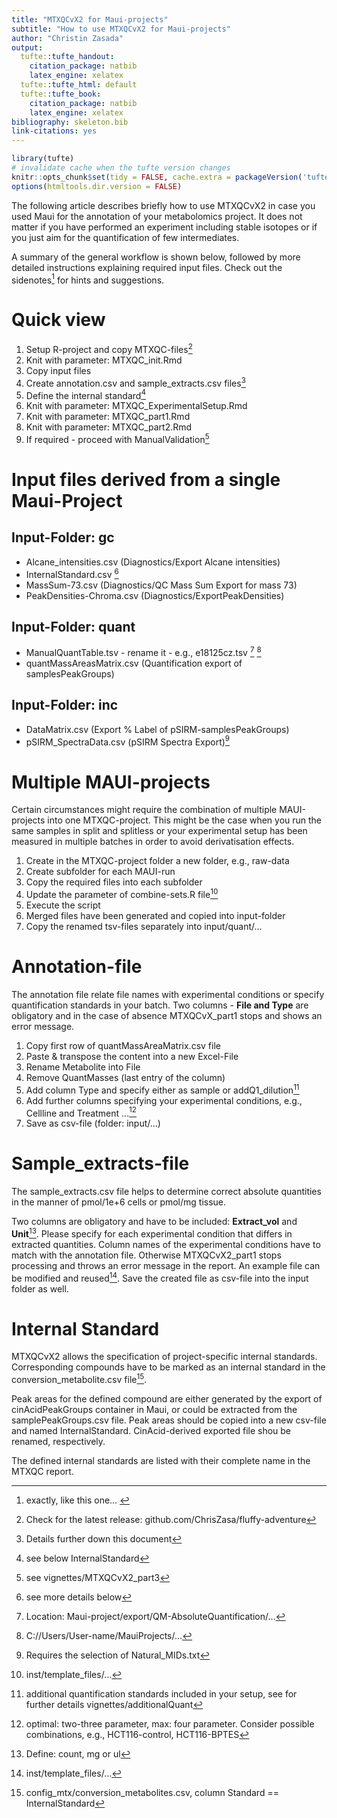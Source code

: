 ```yaml
---
title: "MTXQCvX2 for Maui-projects"
subtitle: "How to use MTXQCvX2 for Maui-projects"
author: "Christin Zasada"
output:
  tufte::tufte_handout:
    citation_package: natbib
    latex_engine: xelatex
  tufte::tufte_html: default
  tufte::tufte_book:
    citation_package: natbib
    latex_engine: xelatex
bibliography: skeleton.bib
link-citations: yes
---
```


```r
library(tufte)
# invalidate cache when the tufte version changes
knitr::opts_chunk$set(tidy = FALSE, cache.extra = packageVersion('tufte'))
options(htmltools.dir.version = FALSE)
```


The following article describes briefly how to use MTXQCvX2 in case you used Maui for the annotation 
of your metabolomics project. It does not matter if you have performed an experiment 
including stable isotopes or if you just aim for the quantification of few intermediates. 

A summary of the general workflow is shown below, followed by more detailed instructions explaining required input files. Check out the sidenotes^[exactly, like this one... ] for hints and suggestions.


# Quick view

1. Setup R-project and copy MTXQC-files^[Check for the latest release: github.com/ChrisZasa/fluffy-adventure]
2. Knit with parameter: MTXQC_init.Rmd
3. Copy input files 
4. Create annotation.csv and sample_extracts.csv files^[Details further down this document]
5. Define the internal standard^[see below InternalStandard]
6. Knit with parameter: MTXQC_ExperimentalSetup.Rmd
7. Knit with parameter: MTXQC_part1.Rmd
8. Knit with parameter: MTXQC_part2.Rmd
9. If required - proceed with ManualValidation^[see vignettes/MTXQCvX2_part3]


# Input files derived from a single Maui-Project

## Input-Folder: gc
  
- Alcane_intensities.csv (Diagnostics/Export Alcane intensities)
- InternalStandard.csv ^[see more details below]
- MassSum-73.csv (Diagnostics/QC Mass Sum Export for mass 73)
- PeakDensities-Chroma.csv (Diagnostics/ExportPeakDensities)

## Input-Folder: quant

- ManualQuantTable.tsv - rename it - e.g., e18125cz.tsv ^[Location: Maui-project/export/QM-AbsoluteQuantification/...] ^[C://Users/User-name/MauiProjects/...]
- quantMassAreasMatrix.csv (Quantification export of samplesPeakGroups)

## Input-Folder: inc

- DataMatrix.csv (Export % Label of pSIRM-samplesPeakGroups)
- pSIRM_SpectraData.csv (pSIRM Spectra Export)^[Requires the selection of Natural_MIDs.txt]

# Multiple MAUI-projects

Certain circumstances might require the combination of multiple MAUI-projects into one MTXQC-project. This might be the case when you run the same samples in split and splitless or your experimental setup has been measured in multiple batches in order to avoid derivatisation effects.

1. Create in the MTXQC-project folder a new folder, e.g., raw-data
2. Create subfolder for each MAUI-run
3. Copy the required files into each subfolder
4. Update the parameter of combine-sets.R file^[inst/template_files/...] 
5. Execute the script
6. Merged files have been generated and copied into input-folder
7. Copy the renamed tsv-files separately into input/quant/...

# Annotation-file

The annotation file relate file names with experimental conditions or specify quantification standards in your batch. 
Two columns - **File and Type** are obligatory and in the case of absence MTXQCvX_part1 stops and shows an error message.

1. Copy first row of quantMassAreaMatrix.csv file
2. Paste & transpose the content into a new Excel-File
3. Rename Metabolite into File
4. Remove QuantMasses (last entry of the column)
5. Add column Type and specify either as sample or addQ1_dilution^[additional quantification standards included in your setup, see for further details vignettes/additionalQuant]
6. Add further columns specifying your experimental conditions, e.g., Cellline and Treatment ...^[optimal: two-three parameter, max: four parameter. Consider possible combinations, e.g., HCT116-control, HCT116-BPTES]
7. Save as csv-file (folder: input/...)

# Sample_extracts-file

The sample_extracts.csv file helps to determine correct absolute quantities in the manner of pmol/1e+6 cells or pmol/mg tissue. 

Two columns are obligatory and have to be included: **Extract_vol** and **Unit**^[Define: count, mg or ul]. Please specify for each experimental condition that differs in extracted quantities. Column names of the experimental conditions have to match with the annotation file. Otherwise MTXQCvX2_part1 stops processing and throws an error message in the report. An example file can be modified and reused^[inst/template_files/...]. Save the created file as csv-file into the input folder as well.

# Internal Standard

MTXQCvX2 allows the specification of project-specific internal standards. Corresponding compounds have to be marked as an internal standard in the conversion_metabolite.csv file^[config_mtx/conversion_metabolites.csv, column Standard == InternalStandard]. 

Peak areas for the defined compound are either generated by the export of cinAcidPeakGroups container in Maui, or could be extracted from the samplePeakGroups.csv file. Peak areas should be copied into a new csv-file and named InternalStandard. CinAcid-derived exported file shou be renamed, respectively.


The defined internal standards are listed with their complete name in the MTXQC report. 

